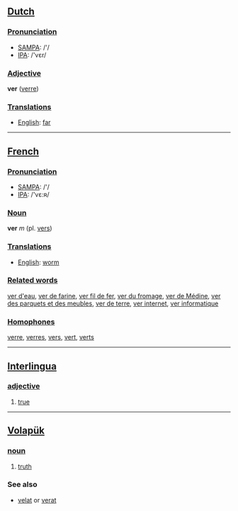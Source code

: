 ==[[Dutch]]==

===[[Pronunciation]]===
*[[w:SAMPA|SAMPA]]: /'/
*[[w:IPA|IPA]]: /'vεr/

===[[Adjective]]===

'''ver''' ([[verre]])

===[[Translation]]s===
*[[English]]: [[far]]

----

==[[French]]==

===[[Pronunciation]]===
*[[w:SAMPA|SAMPA]]: /'/
*[[w:IPA|IPA]]: /'vε:ʀ/

===[[Noun]]===

'''ver''' ''m'' (pl. [[vers]])

===[[Translation]]s===
*[[English]]: [[worm]]

===[[Related word]]s===

[[ver d'eau]],
[[ver de farine]],
[[ver fil de fer]],
[[ver du fromage]],
[[ver de Médine]],
[[ver des parquets et des meubles]],
[[ver de terre]],
[[ver internet]], 
[[ver informatique]]

===[[Homophone]]s===
[[verre]], [[verres]], [[vers]], [[vert]], [[verts]]

----
== [[Interlingua]] ==
=== [[adjective]] ===
# [[true]]

----

== [[Volapük]] == 
=== [[noun]] === 
# [[truth]]

=== See also ===
*[[velat]] or [[verat]]